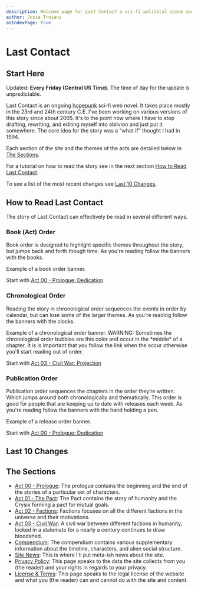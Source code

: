 ```yaml
---
description: Welcome page for Last Contact a sci-fi political space opera. This page includes a list of all the most recent updates and has a description of everything.
author: Josie Troiani
asIndexPage: true
---
```

# Last Contact


## Start Here

Updated: **Every Friday (Central US Time).** The time of day for the update is unpredictable.

Last Contact is an ongoing [hopepunk](https://en.wikipedia.org/wiki/Hopepunk) sci-fi web novel. It takes place mostly in the 23rd and 24th century C.E. I've been working on various versions of this story since about 2005. It's to the point now where I have to stop drafting, rewriting, and editing myself into oblivion and just put it somewhere. The core idea for the story was a "what if" thought I had in 1994.

Each section of the site and the themes of the acts are detailed below in [The Sections](#the-sections).

For a tutorial on how to read the story see in the next section [How to Read Last Contact](#how-to-read-last-contact).

To see a list of the most recent changes see [Last 10 Changes](#last-10-changes).

## How to Read Last Contact

The story of Last Contact can effectively be read in several different ways.

### Book (Act) Order

Book order is designed to highlight specific themes throughout the story, but jumps back and forth though time. As you're reading follow the banners with the books.

<Callout type="info" emoji="️📖">
  Example of a book order banner.
</Callout>

Start with [Act 00 - Prologue: Dedication](./prologue/dedication.mdx)

### Chronological Order

Reading the story in chronological order sequences the events in order by calendar, but can lose some of the larger themes. As you're reading follow the banners with the clocks.

<Callout type="info" emoji="️🕰️">
    Example of a chronological order banner.
</Callout>

<Callout type="warning" emoji="🕰️⚠️">
    WARNING: Sometimes the chronological order bubbles are this color and occur in the *middle* of a chapter. It is is important that you follow the link when the occur otherwise you'll start reading out of order.
</Callout>

Start with [Act 03 - Civil War: Projection](./civilwar/projection.mdx#december-25-1984)

### Publication Order

Publication order sequences the chapters in the order they’re written. Which jumps around both chronologically and thematically. This order is good for people that are keeping up to date with releases each week. As you're reading follow the banners with the hand holding a pen.

<Callout type="info" emoji="️✍️">
    Example of a release order banner.
</Callout>

Start with [Act 00 - Prologue: Dedication](./prologue/dedication.mdx)

## Last 10 Changes

<Cards>
<Cards.Card
title = "Polymer Twins | Friday? New Chapter!"
href = "/civilwar/backdoor"
arrow
/>
<Cards.Card
title = "Polymer Twins | Friday? New Chapter!"
href = "/factions/polymertwins"
arrow
/>
<Cards.Card
title = "Representation | Friday? New Chapter!"
href = "/civilwar/representation"
arrow
/>
<Cards.Card
title = "Reignite | I'm Back! It's Friday!"
href = "/civilwar/reignite"
arrow
/>
<Cards.Card
title = "Projection | Friday? New Chapter!"
href = "/civilwar/projection"
arrow
/>
<Cards.Card
title = "Keeping Notes | Friday?! New Chapter!"
href = "/thepact/keepingnotes"
arrow
/>
<Cards.Card
title = "The Generals | Start of Act Three! New Chapter!"
href = "/civilwar/thegenerals"
arrow
/>
<Cards.Card
title = "Avalon | Friday? New Chapter!"
href = "/factions/avalon"
arrow
/>
<Cards.Card
title = "Connection | Friday? New Chapter!"
href = "/factions/connection"
arrow
/>
<Cards.Card
title = "Crysix Social Structure | Compendium"
href = "/compendium/crysixstructure"
arrow
/>
</Cards>

## The Sections

- [Act 00 - Prologue](./prologue): The prologue contains the beginning and the end of the stories of a particular set of characters.
- [Act 01 - The Pact](./thepact): The Pact contains the story of humanity and the Crysix forming a pact for mutual goals.
- [Act 02 - Factions](./factions): Factions focuses on all the different factions in the universe and their motivations.
- [Act 03 - Civil War](./civilwar): A civil war between different factions in humanity, locked in a stalemate for a nearly a century continues to draw bloodshed.
- [Compendium](./compendium): The compendium contains various supplementary information about the timeline, characters, and alien social structure.
- [Site News](./sitenews): This is where I'll put meta-ish news about the site.
- [Privacy Policy](./privacy.mdx): This page speaks to the data the site collects from you (the reader) and your rights in regards to your privacy.
- [License & Terms](./license.mdx): This page speaks to the legal license of the website and what you (the reader) can and cannot do with the site and content.
